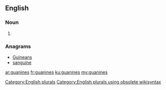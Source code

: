 ==English==

===Noun===
{{head|en}}

# {{plural of|guanine}}

===Anagrams===
* [[Guineans#English|Guineans]]
* [[sanguine#English|sanguine]]

[[Category:English plurals]][[Category:English plurals using obsolete wikisyntax]]

[[ar:guanines]]
[[fr:guanines]]
[[ku:guanines]]
[[my:guanines]]